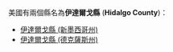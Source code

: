 美國有兩個縣名為'''伊達爾戈縣''' ('''Hidalgo County''')：
* [[伊達爾戈縣_(新墨西哥州)|伊達爾戈縣 (新墨西哥州)]]
* [[伊達爾戈縣_(德克薩斯州)|伊達爾戈縣 (德克薩斯州)]]
{{disambig|Y伊達爾戈縣|Cat=五字县名消歧义}}